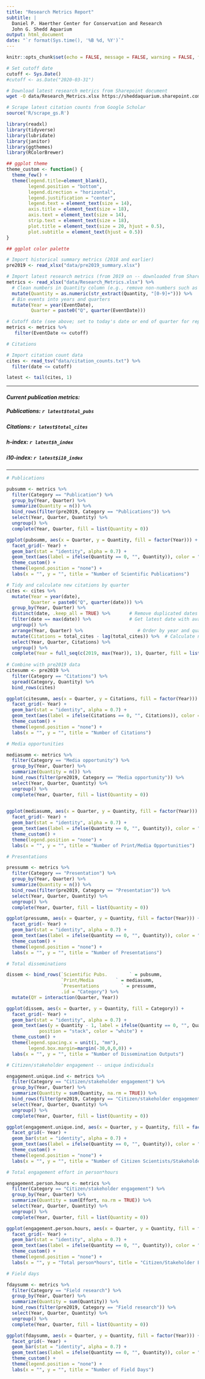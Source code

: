 ```yaml
---
title: "Research Metrics Report"
subtitle: |
  Daniel P. Haerther Center for Conservation and Research  
  John G. Shedd Aquarium
output: html_document
date: "`r format(Sys.time(), '%B %d, %Y')`"
---
```


```r
knitr::opts_chunk$set(echo = FALSE, message = FALSE, warning = FALSE, fig.height = 4, fig.width = 6)

# Set cutoff date
cutoff <- Sys.Date()
#cutoff <- as.Date("2020-03-31")
```

```bash
# Download latest research metrics from Sharepoint document
wget -O data/Research_Metrics.xlsx https://sheddaquarium.sharepoint.com/:x:/s/Conservation/EVrWpG_x6o9OofNYVkuEnr4B3vsvxgYDNDamVStTRXVWNA?download=1
```

```r
# Scrape latest citation counts from Google Scholar
source('R/scrape_gs.R')
```

```r
library(readxl)
library(tidyverse)
library(lubridate)
library(janitor)
library(ggthemes)
library(RColorBrewer)

## ggplot theme
theme_custom <- function() {
  theme_few() +
  theme(legend.title=element_blank(),
        legend.position = "bottom",
        legend.direction = "horizontal",
        legend.justification = "center",
        legend.text = element_text(size = 14),
        axis.title = element_text(size = 18),
        axis.text = element_text(size = 14),
        strip.text = element_text(size = 18),
        plot.title = element_text(size = 20, hjust = 0.5),
        plot.subtitle = element_text(hjust = 0.5))
}

## ggplot color palette
```

```r
# Import historical summary metrics (2018 and earlier)
pre2019 <- read_xlsx("data/pre2019_summary.xlsx")
```

```r
# Import latest research metrics (from 2019 on -- downloaded from SharePoint)
metrics <- read_xlsx("data/Research_Metrics.xlsx") %>%
  # Clean numbers in Quantity column (e.g., remove non-numbers such as "~")
  mutate(Quantity = as.numeric(str_extract(Quantity, "[0-9]+"))) %>%
  # Bin events into years and quarters
  mutate(Year = year(EventDate),
         Quarter = paste0("Q", quarter(EventDate)))

# Cutoff date (see above; set to today's date or end of quarter for report preparation)
metrics <- metrics %>%
   filter(EventDate <= cutoff)
```

```r
# Citations

# Import citation count data
cites <- read_tsv("data/citation_counts.txt") %>%
  filter(date <= cutoff)
```

```r
latest <- tail(cites, 1)
```

*****

#### *Current publication metrics:*
##### **Publications:** `r latest$total_pubs`  
##### **Citations:** `r latest$total_cites`  
##### **h-index:** `r latest$h_index`  
##### **i10-index:** `r latest$i10_index` 

*****

```r
# Publications

pubsumm <- metrics %>%
  filter(Category == "Publication") %>%
  group_by(Year, Quarter) %>%
  summarize(Quantity = n()) %>%
  bind_rows(filter(pre2019, Category == "Publications")) %>%
  select(Year, Quarter, Quantity) %>%
  ungroup() %>%
  complete(Year, Quarter, fill = list(Quantity = 0))

ggplot(pubsumm, aes(x = Quarter, y = Quantity, fill = factor(Year))) +
  facet_grid(~ Year) +
  geom_bar(stat = "identity", alpha = 0.7) +
  geom_text(aes(label = ifelse(Quantity == 0, "", Quantity)), color = "white", nudge_y = -0.25) +
  theme_custom() +
  theme(legend.position = "none") +
  labs(x = "", y = "", title = "Number of Scientific Publications")
```

```r
# Tidy and calculate new citations by quarter
cites <- cites %>%
  mutate(Year = year(date),
         Quarter = paste0("Q", quarter(date))) %>%
  group_by(Year, Quarter) %>%
  distinct(date, .keep_all = TRUE) %>%       # Remove duplicated dates
  filter(date == max(date)) %>%              # Get latest date with available data in each quarter
  ungroup() %>%
  arrange(Year, Quarter) %>%                    # Order by year and quarter
  mutate(Citations = total_cites - lag(total_cites)) %>%  # Calculate number of new citations in quarter
  select(Year, Quarter, Citations) %>%
  ungroup() %>%
  complete(Year = full_seq(c(2019, max(Year)), 1), Quarter, fill = list(Citations = 0))
  
# Combine with pre2019 data
citesumm <- pre2019 %>%
  filter(Category == "Citations") %>%
  spread(Category, Quantity) %>%
  bind_rows(cites)

ggplot(citesumm, aes(x = Quarter, y = Citations, fill = factor(Year))) +
  facet_grid(~ Year) +
  geom_bar(stat = "identity", alpha = 0.7) +
  geom_text(aes(label = ifelse(Citations == 0, "", Citations)), color = "white", nudge_y = -5) +
  theme_custom() +
  theme(legend.position = "none") +
  labs(x = "", y = "", title = "Number of Citations")
```

```r
# Media opportunities

mediasumm <- metrics %>%
  filter(Category == "Media opportunity") %>%
  group_by(Year, Quarter) %>%
  summarize(Quantity = n()) %>%
  bind_rows(filter(pre2019, Category == "Media opportunity")) %>%
  select(Year, Quarter, Quantity) %>%
  ungroup() %>%
  complete(Year, Quarter, fill = list(Quantity = 0))
  

ggplot(mediasumm, aes(x = Quarter, y = Quantity, fill = factor(Year))) +
  facet_grid(~ Year) +
  geom_bar(stat = "identity", alpha = 0.7) +
  geom_text(aes(label = ifelse(Quantity == 0, "", Quantity)), color = "white", nudge_y = -0.5) +
  theme_custom() +
  theme(legend.position = "none") +
  labs(x = "", y = "", title = "Number of Print/Media Opportunities")
```


```r
# Presentations

pressumm <- metrics %>%
  filter(Category == "Presentation") %>%
  group_by(Year, Quarter) %>%
  summarize(Quantity = n()) %>%
  bind_rows(filter(pre2019, Category == "Presentation")) %>%
  select(Year, Quarter, Quantity) %>%
  ungroup() %>%
  complete(Year, Quarter, fill = list(Quantity = 0))

ggplot(pressumm, aes(x = Quarter, y = Quantity, fill = factor(Year))) +
  facet_grid(~ Year) +
  geom_bar(stat = "identity", alpha = 0.7) +
  geom_text(aes(label = ifelse(Quantity == 0, "", Quantity)), color = "white", nudge_y = -0.75) +
  theme_custom() +
  theme(legend.position = "none") +
  labs(x = "", y = "", title = "Number of Presentations")
```


```r
# Total disseminations

dissem <- bind_rows(`Scientific Pubs.        ` = pubsumm, 
                    `Print/Media        ` = mediasumm,
                    `Presentations        ` = pressumm,
                    .id = "Category") %>%
  mutate(QY = interaction(Quarter, Year))

ggplot(dissem, aes(x = Quarter, y = Quantity, fill = Category)) +
  facet_grid(~ Year) +
  geom_bar(stat = "identity", alpha = 0.7) +
  geom_text(aes(y = Quantity - 1, label = ifelse(Quantity == 0, "", Quantity)), 
            position = "stack", color = "white") +
  theme_custom() +
  theme(legend.spacing.x = unit(1, "mm"),
        legend.box.margin=margin(-30,0,0,0)) +
  labs(x = "", y = "", title = "Number of Dissemination Outputs")
```


```r
# Citizen/stakeholder engagement -- unique individuals

engagement.unique.ind <- metrics %>%
  filter(Category == "Citizen/stakeholder engagement") %>%
  group_by(Year, Quarter) %>%
  summarize(Quantity = sum(Quantity, na.rm = TRUE)) %>%
  bind_rows(filter(pre2019, Category == "Citizen/stakeholder engagement")) %>%
  select(Year, Quarter, Quantity) %>%
  ungroup() %>%
  complete(Year, Quarter, fill = list(Quantity = 0))

ggplot(engagement.unique.ind, aes(x = Quarter, y = Quantity, fill = factor(Year))) +
  facet_grid(~ Year) +
  geom_bar(stat = "identity", alpha = 0.7) +
  geom_text(aes(label = ifelse(Quantity == 0, "", Quantity)), color = "white", nudge_y = -10) +
  theme_custom() +
  theme(legend.position = "none") +
  labs(x = "", y = "", title = "Number of Citizen Scientists/Stakeholders")
```

```r
# Total engagement effort in person*hours

engagement.person.hours <- metrics %>%
  filter(Category == "Citizen/stakeholder engagement") %>%
  group_by(Year, Quarter) %>%
  summarize(Quantity = sum(Effort, na.rm = TRUE)) %>%
  select(Year, Quarter, Quantity) %>%
  ungroup() %>%
  complete(Year, Quarter, fill = list(Quantity = 0))

ggplot(engagement.person.hours, aes(x = Quarter, y = Quantity, fill = factor(Year))) +
  facet_grid(~ Year) +
  geom_bar(stat = "identity", alpha = 0.7) +
  geom_text(aes(label = ifelse(Quantity == 0, "", Quantity)), color = "white", nudge_y = -200) +
  theme_custom() +
  theme(legend.position = "none") +
  labs(x = "", y = "Total person*hours", title = "Citizen/Stakeholder Engagement Effort")
```


```r
# Field days

fdaysumm <- metrics %>%
  filter(Category == "Field research") %>%
  group_by(Year, Quarter) %>%
  summarize(Quantity = sum(Quantity)) %>%
  bind_rows(filter(pre2019, Category == "Field research")) %>%
  select(Year, Quarter, Quantity) %>%
  ungroup() %>%
  complete(Year, Quarter, fill = list(Quantity = 0))

ggplot(fdaysumm, aes(x = Quarter, y = Quantity, fill = factor(Year))) +
  facet_grid(~ Year) +
  geom_bar(stat = "identity", alpha = 0.7) +
  geom_text(aes(label = ifelse(Quantity == 0, "", Quantity)), color = "white", nudge_y = -5) +
  theme_custom() +
  theme(legend.position = "none") +
  labs(x = "", y = "", title = "Number of Field Days")
```